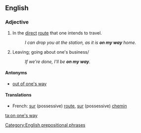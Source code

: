 ==English==

===Adjective===
{{en-adj|pos=[[on]] [[one's]] [[way]]|-}}

# In the [[direct]] [[route]] that one intends to travel.
#:''I can drop you at the station, as it is '''on my way''' home.''
# Leaving; going about one's business/
#: ''If we're done, I'll be '''on my way'''.''

====Antonyms====
*[[out of one's way]]

====Translations====
{{trans-top|in the direct route}}
* French: [[sur]] (possessive) [[route]], [[sur]] (possessive) [[chemin]]
{{trans-mid}}
{{trans-bottom}}

{{trans-top|leaving}}
{{trans-mid}}
{{trans-bottom}}

[[Category:English prepositional phrases]]

[[ta:on one's way]]